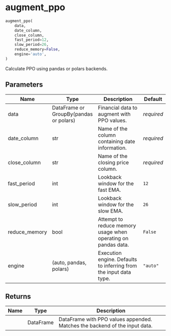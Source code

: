 # augment_ppo { #pytimetk.augment_ppo }

```python
augment_ppo(
    data,
    date_column,
    close_column,
    fast_period=12,
    slow_period=26,
    reduce_memory=False,
    engine='auto',
)
```

Calculate PPO using pandas or polars backends.

## Parameters {.doc-section .doc-section-parameters}

| Name          | Type                                   | Description                                                       | Default    |
|---------------|----------------------------------------|-------------------------------------------------------------------|------------|
| data          | DataFrame or GroupBy(pandas or polars) | Financial data to augment with PPO values.                        | _required_ |
| date_column   | str                                    | Name of the column containing date information.                   | _required_ |
| close_column  | str                                    | Name of the closing price column.                                 | _required_ |
| fast_period   | int                                    | Lookback window for the fast EMA.                                 | `12`       |
| slow_period   | int                                    | Lookback window for the slow EMA.                                 | `26`       |
| reduce_memory | bool                                   | Attempt to reduce memory usage when operating on pandas data.     | `False`    |
| engine        | (auto, pandas, polars)                 | Execution engine. Defaults to inferring from the input data type. | `"auto"`   |

## Returns {.doc-section .doc-section-returns}

| Name   | Type      | Description                                                                |
|--------|-----------|----------------------------------------------------------------------------|
|        | DataFrame | DataFrame with PPO values appended. Matches the backend of the input data. |